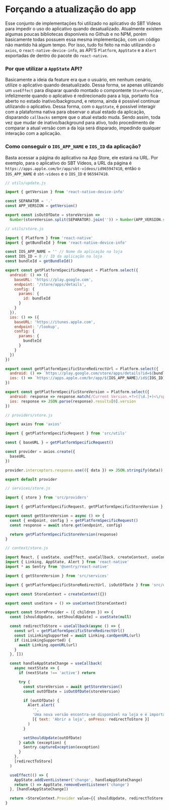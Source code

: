 
<Meta title='react-native/CheckStoreToForceUpdate' />

# Forçando a atualização do app

Esse conjunto de implementações foi utilizado no aplicativo do SBT Vídeos para impedir o uso do aplicativo quando desatualizado. Atualmente existem algumas poucas bibliotecas disponíveis no Github e no NPM, porém basicamente todas possuem essa mesma implementação, com um código não mantido há algum tempo. Por isso, tudo foi feito na mão utilizando o `axios`, o `react-native-device-info`, as API'S `Platform`, `AppState` e a `Alert` exportadas de dentro do pacote do `react-native`.

### Por que utilizar a `AppState` API?

Basicamente a ideia da feature era que o usuário, em nenhum cenário, utilize o aplicativo quando desatualizado. Dessa forma, se apenas utilizando um `useEffect` para disparar quando montado o compontente `StoreProvider`, infelizmente quando o aplicativo é redirecionado para a loja, portanto fica aberto no estado inativo/background, e retorna, ainda é possível continuar utilizando o aplicativo. Dessa forma, com o `AppState`, é possível interagir com a plataforma nativa para observar o atual estado da aplicação, disparando `callbacks` sempre que o atual estado muda. Sendo assim, toda vez que mudar de inativo/background para ativo, todo procedimento de comparar a atual versão com a da loja será disparado, impedindo qualquer interação com a aplicação.

### Como conseguir o `IOS_APP_NAME` e `IOS_ID` da aplicação?

Basta acessar a página do aplicativo na App Store, ele estará na URL. Por exemplo, para o aplicativo do SBT Vídeos, a URL da página é `https://apps.apple.com/br/app/sbt-vídeos/id965947410`, então o `IOS_APP_NAME` é `sbt-vídeos` e o `IOS_ID` é `965947410`.

```js
// utils/update.js

import { getVersion } from 'react-native-device-info'

const SEPARATOR = '.'
const APP_VERSION = getVersion()

export const isOutOfDate = storeVersion =>
  Number(storeVersion.split(SEPARATOR).join('')) > Number(APP_VERSION.split(SEPARATOR).join(''))
```

```js
// utils/store.js

import { Platform } from 'react-native'
import { getBundleId } from 'react-native-device-info'

const IOS_APP_NAME = '' // Nome da aplicação na loja
const IOS_ID = 0 // ID da aplicação na loja
const bundleId = getBundleId()

export const getPlatformSpecificRequest = Platform.select({
  android: () => ({
    baseURL: 'https://play.google.com',
    endpoint: '/store/apps/details',
    config: {
      params: {
        id: bundleId
      }
    }
  }),
  ios: () => ({
    baseURL: 'https://itunes.apple.com',
    endpoint: '/lookup',
    config: {
      params: {
        bundleId
      }
    }
  })
})

export const getPlatformSpecificStoreRedirectUrl = Platform.select({
  android: () => `https://play.google.com/store/apps/details?id=${bundleId}`,
  ios: () => `https://apps.apple.com/br/app/${IOS_APP_NAME}/id${IOS_ID}`
})

export const getPlatformSpecificStoreVersion = Platform.select({
  android: response => response.match(/Current Version.+?>([\d.]+)<\/span>/)[1].trim(),
  ios: response => JSON.parse(response).results[0].version
})
```

```js
// providers/store.js

import axios from 'axios'

import { getPlatformSpecificRequest } from 'src/utils'

const { baseURL } = getPlatformSpecificRequest()

const provider = axios.create({
  baseURL
})

provider.interceptors.response.use(({ data }) => JSON.stringify(data))

export default provider
```

```js
// services/store.js

import { store } from 'src/providers'

import { getPlatformSpecificRequest, getPlatformSpecificStoreVersion } from 'src/utils'

export const getStoreVersion = async () => {
  const { endpoint, config } = getPlatformSpecificRequest()
  const response = await store.get(endpoint, config)

  return getPlatformSpecificStoreVersion(response)
}
```

```js
// context/store.js

import React, { useState, useEffect, useCallback, createContext, useContext } from 'react'
import { Linking, AppState, Alert } from 'react-native'
import * as Sentry from '@sentry/react-native'

import { getStoreVersion } from 'src/services'

import { getPlatformSpecificStoreRedirectUrl, isOutOfDate } from 'src/utils'

export const StoreContext = createContext({})

export const useStore = () => useContext(StoreContext)

export const StoreProvider = ({ children }) => {
  const [shouldUpdate, setShouldUpdate] = useState(null)

  const redirectToStore = useCallback(async () => {
    const url = getPlatformSpecificStoreRedirectUrl()
    const isLinkingSupported = await Linking.canOpenURL(url)
    if (isLinkingSupported) {
      await Linking.openURL(url)
    }
  }, [])

  const handleAppStateChange = useCallback(
    async nextState => {
      if (nextState !== 'active') return

      try {
        const storeVersion = await getStoreVersion()
        const outOfDate = isOutOfDate(storeVersion)

        if (outOfDate) {
          Alert.alert(
            '',
            'Uma nova versão encontra-se disponível na loja e é importante para o funcionamento do aplicativo.',
            [{ text: 'Abrir a loja', onPress: redirectToStore }]
          )
        }

        setShouldUpdate(outOfDate)
      } catch (exception) {
        Sentry.captureException(exception)
      }
    },
    [redirectToStore]
  )

  useEffect(() => {
    AppState.addEventListener('change', handleAppStateChange)
    return () => AppState.removeEventListener('change')
  }, [handleAppStateChange])

  return <StoreContext.Provider value={{ shouldUpdate, redirectToStore }}>{children}</StoreContext.Provider>
}
```
